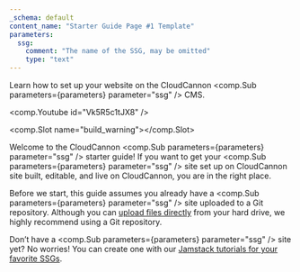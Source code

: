 ```yaml
---
_schema: default
content_name: "Starter Guide Page #1 Template"
parameters:
  ssg:
    comment: "The name of the SSG, may be omitted"
    type: "text"     
---
```


Learn how to set up your website on the CloudCannon <comp.Sub parameters={parameters} parameter="ssg" /> CMS.

<comp.Youtube id="Vk5R5c1tJX8" />

<comp.Slot name="build_warning"></comp.Slot>

Welcome to the CloudCannon <comp.Sub parameters={parameters} parameter="ssg" /> starter guide! If you want to get your <comp.Sub parameters={parameters} parameter="ssg" /> site set up on CloudCannon site built, editable, and live on CloudCannon, you are in the right place.

Before we start, this guide assumes you already have a <comp.Sub parameters={parameters} parameter="ssg" /> site uploaded to a Git repository. Although you can [upload files directly](https://cloudcannon.com/documentation/articles/add-files-with-direct-upload/) from your hard drive, we highly recommend using a Git repository.

Don’t have a <comp.Sub parameters={parameters} parameter="ssg" /> site yet? No worries! You can create one with our [Jamstack tutorials for your favorite SSGs](https://cloudcannon.com/tutorials/).
